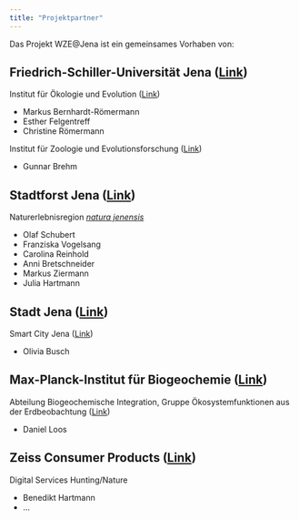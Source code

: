---
title: "Projektpartner"
---

Das Projekt WZE\@Jena ist ein gemeinsames Vorhaben von:

## Friedrich-Schiller-Universität Jena ([Link](https://www.uni-jena.de/ "FSU Jena"))

Institut für Ökologie und Evolution ([Link](http://www.ecology.uni-jena.de/vegoeko.html "Institut für Ökologie und Evolution"))

-   Markus Bernhardt-Römermann
-   Esther Felgentreff
-   Christine Römermann

Institut für Zoologie und Evolutionsforschung ([Link](https://www.zoologie.uni-jena.de/ "Institut für Zoologie und Evolutionsforschung"))

-   Gunnar Brehm

## Stadtforst Jena ([Link](https://ksj.jena.de/stadtwald "Stadtforst Jena"))

Naturerlebnisregion [*natura jenensis*](https://www.natura-jenensis.de/ "natura jenensis")

-   Olaf Schubert
-   Franziska Vogelsang
-   Carolina Reinhold
-   Anni Bretschneider
-   Markus Ziermann
-   Julia Hartmann

## Stadt Jena ([Link](https://startseite.jena.de/de "Stadt Jena"))

Smart City Jena ([Link](https://smartcity.jena.de/smart-city/startseite "Smart City Jena"))

-   Olivia Busch

## Max-Planck-Institut für Biogeochemie ([Link](https://www.bgc-jena.mpg.de/ "MPI BGC"))

Abteilung Biogeochemische Integration, Gruppe Ökosystemfunktionen aus der Erdbeobachtung ([Link](https://www.bgc-jena.mpg.de/en/bgi/efeo "Ökosystemfunktionen aus der Erdbeobachtung"))

-   Daniel Loos

## Zeiss Consumer Products ([Link](www.zeiss.com "Zeiss"))

Digital Services Hunting/Nature

-   Benedikt Hartmann
-   ...
